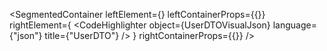 
<SegmentedContainer
  leftElement={<UserDTODesc />}
  leftContainerProps={{}}
  rightElement={
    <CodeHighlighter
      object={UserDTOVisualJson}
      language={"json"}
      title={"UserDTO"}
    />
  }
  rightContainerProps={{}}
/>

<div
  class={"spacer"}
/>


